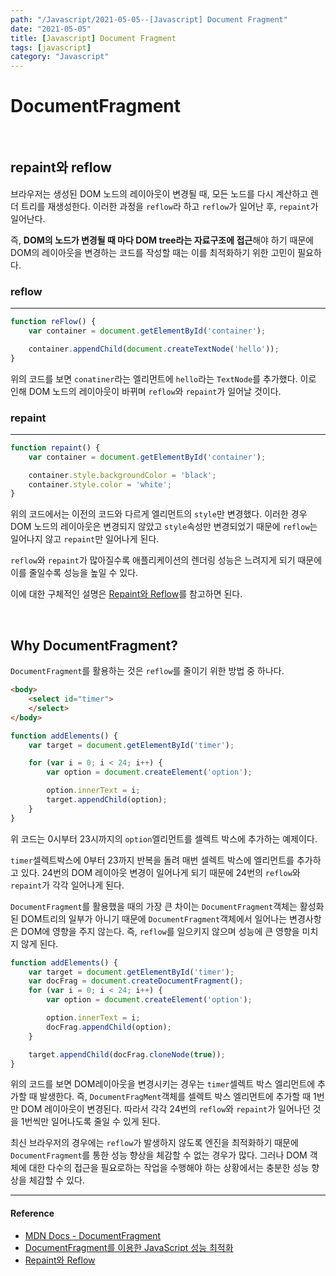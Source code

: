 ---
path: "/Javascript/2021-05-05--[Javascript] Document Fragment"
date: "2021-05-05"
title: [Javascript] Document Fragment
tags: [javascript]
category: "Javascript"
---

# DocumentFragment

<br/>

## repaint와 reflow

브라우저는 생성된 DOM 노드의 레이아웃이 변경될 때, 모든 노드를 다시 계산하고 렌더 트리를 재생성한다.
이러한 과정을 `reflow`라 하고 `reflow`가 일어난 후, `repaint`가 일어난다.

즉, **DOM의 노드가 변경될 때 마다 DOM tree라는 자료구조에 접근**해야 하기 때문에 DOM의 레이아웃을 변경하는 코드를 작성할 때는 이를 최적화하기 위한 고민이 필요하다.

### reflow

---

```js
function reFlow() {
    var container = document.getElementById('container');

    container.appendChild(document.createTextNode('hello'));
}
```

위의 코드를 보면 `conatiner`라는 엘리먼트에 `hello`라는 `TextNode`를 추가했다. 이로 인해 DOM 노드의 레이아웃이 바뀌며 `reflow`와 `repaint`가 일어날 것이다.

### repaint

---

```js
function repaint() {
    var container = document.getElementById('container');

    container.style.backgroundColor = 'black';
    container.style.color = 'white';
}
```

위의 코드에서는 이전의 코드와 다르게 엘리먼트의 `style`만 변경했다. 이러한 경우 DOM 노드의 레이아웃은 변경되지 않았고 `style`속성만 변경되었기 때문에 `reflow`는 일어나지 않고 `repaint`만 일어나게 된다.

`reflow`와 `repaint`가 많아질수록 애플리케이션의 렌더링 성능은 느려지게 되기 때문에 이를 줄일수록 성능을 높일 수 있다.

이에 대한 구체적인 설명은 [Repaint와 Reflow](https://github.com/Im-D/Dev-Docs/blob/master/Performance/Repaint%EC%99%80%20Reflow.md)를 참고하면 된다.

<br/>

## Why DocumentFragment?

`DocumentFragment`를 활용하는 것은 `reflow`를 줄이기 위한 방법 중 하나다.

```html
<body>
	<select id="timer">
    </select>
</body>
```

```js
function addElements() {
    var target = document.getElementById('timer');

    for (var i = 0; i < 24; i++) {
        var option = document.createElement('option');

        option.innerText = i;
        target.appendChild(option);
    }
}
```

위 코드는 0시부터 23시까지의 `option`엘리먼트를 셀렉트 박스에 추가하는 예제이다.

`timer`셀렉트박스에 0부터 23까지 반복을 돌려 매번 셀렉트 박스에 엘리먼트를 추가하고 있다. 24번의 DOM 레이아웃 변경이 일어나게 되기 때문에 24번의 `reflow`와 `repaint`가 각각 일어나게 된다.

`DocumentFragment`를 활용했을 때의 가장 큰 차이는 `DocumentFragment`객체는 활성화된 DOM트리의 일부가 아니기 때문에 `DocumentFragment`객체에서 일어나는 변경사항은 DOM에 영향을 주지 않는다. 즉, `reflow`를 일으키지 않으며 성능에 큰 영향을 미치지 않게 된다.

```js
function addElements() {
    var target = document.getElementById('timer');
    var docFrag = document.createDocumentFragment();
    for (var i = 0; i < 24; i++) {
        var option = document.createElement('option');

        option.innerText = i;
        docFrag.appendChild(option);
    }

    target.appendChild(docFrag.cloneNode(true));
}
```

위의 코드를 보면 DOM레이아웃을 변경시키는 경우는 `timer`셀렉트 박스 엘리먼트에 추가할 때 발생한다. 즉, `DocumentFragMent`객체를 셀렉트 박스 엘리먼트에 추가할 때 1번만 DOM 레이아웃이 변경된다. 따라서 각각 24번의 `reflow`와 `repaint`가 일어나던 것을 1번씩만 일어나도록 줄일 수 있게 된다.

최신 브라우저의 경우에는 `reflow`가 발생하지 않도록 엔진을 최적화하기 때문에 `DocumentFragment`를 통한 성능 향상을 체감할 수 없는 경우가 많다. 그러나 DOM 객체에 대한 다수의 접근을 필요로하는 작업을 수행해야 하는 상황에서는 충분한 성능 향상을 체감할 수 있다.

---

#### Reference

- [MDN Docs - Document​Fragment](https://developer.mozilla.org/ko/docs/Web/API/DocumentFragment)
- [DocumentFragment를 이용한 JavaScript 성능 최적화](https://untitledtblog.tistory.com/44)
- [Repaint와 Reflow](https://github.com/Im-D/Dev-Docs/blob/master/Performance/Repaint%EC%99%80%20Reflow.md)